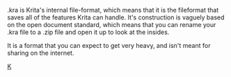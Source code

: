 .kra is Krita's internal file-format, which means that it is the fileformat that saves all of the features Krita can handle. It's construction is vaguely based on the open document standard, which means that you can rename your .kra file to a .zip file and open it up to look at the insides.

It is a format that you can expect to get very heavy, and isn't meant for sharing on the internet.

[[category: File Formats|K]]
